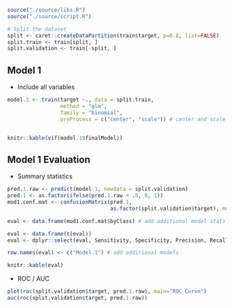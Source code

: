 
```r
source("./source/libs.R")
source("./source/script.R")
```


```r
# Split the dataset
split <- caret::createDataPartition(train$target, p=0.8, list=FALSE)
split.train <- train[split, ]
split.validation <- train[-split, ]
```

## Model 1

* Include all variables
```r
model.1 <- train(target ~., data = split.train,
                 method = "glm", 
                 family = "binomial",
                 preProcess = c("center", "scale")) # center and scale data based on the mean and sd


knitr::kable(vif(model.1$finalModel))
```


## Model 1 Evaluation

* Summary statistics
```r
pred.1.raw <- predict(model.1, newdata = split.validation)
pred.1 <- as.factor(ifelse(pred.1.raw < .5, 0, 1))
mod1.conf.mat <- confusionMatrix(pred.1, 
                                 as.factor(split.validation$target), mode = "everything")

eval <- data.frame(mod1.conf.mat$byClass) # add additional model stats

eval <- data.frame(t(eval))
eval <- dplyr::select(eval, Sensitivity, Specificity, Precision, Recall, F1)

row.names(eval) <- c("Model.1") # add additional models

knitr::kable(eval)
```


* ROC / AUC
```r
plot(roc(split.validation$target, pred.1.raw), main="ROC Curve")
auc(roc(split.validation$target, pred.1.raw))
```



